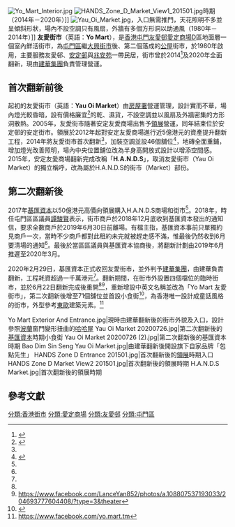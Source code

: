 [[File:Yo_Mart_Interior.jpg|thumb]]
[[File:HANDS_Zone_D_Market_View1_201501.jpg|thumb]]時期（2014年－2020年）]]
[[File:Yau_Oi_Market.jpg|thumb]]，入口無需推門，天花照明不多並呈傾斜形狀，場內不設空調只有風扇，外牆有多個方形洞以助通風（1980年－2014年）]]
'''友愛街市'''（英語：'''Yo Mart'''），是[[香港|香港]][[屯門|屯門]][[友愛邨|友愛邨]][[愛定商場|愛定商場]]D區地面層一個室內鮮活街市，為[[屯門區|屯門區]]繼[[大興邨|大興街市]]後、第二個落成的[[香港公共屋邨|公屋]]街市，於1980年啟用，主要服務友愛邨、[[安定邨|安定邨]]與[[兆安苑|兆安苑]]一帶民居，街市曾於2014<ref name=屯們誌>{{cite web |title=友愛街市經營至6月30日，基匯資本趕走商戶，翻新再外判街市 |url=https://www.facebook.com/TuenMunZine/posts/806940529669654/ |publisher=屯們誌 |date=2019年2月19日 }}{{zh-hant}}</ref>及2020年全面翻新，現由[[建華集團|建華集團]]負責管理營運。

==首次翻新前後==
起初的友愛街市（英語：'''Yau Oi Market'''）由[[房屋署|房屋署]]營運管理，設計實而不華，場內燈光較昏暗，設有價格廉宜<ref>{{cite web |title=公屋迷愛舊商場對稱設計 拍20年照 領展後才獲欣賞 |url=https://hk.appledaily.com/local/20171217/4XZ7VGESKEXE4DWRHV5NC5QP3I/ |publisher=[[蘋果日報_(香港)|蘋果日報 (香港)]] |date=2017年12月17日 }}{{Dead link}}{{zh-hant}}</ref>的乾、濕貨，不設空調並以風扇及外牆密集的方形洞散熱。2005年，友愛街市隨著安定友愛商場出售予[[領展|領展]]營運，同年結束位於安定邨的安定街市。領展於2012年起對安定友愛商場進行近5億港元的資產提升翻新工程，2014年將友愛街市首次翻新<ref name=屯們誌/>，加裝空調並設46個舖位<ref name=hk0120190225>{{cite web |title=【後領展時代】屯門友愛H.A.N.D.S 街市 基匯提早趕走商戶再翻新 |url=https://www.hk01.com/18%E5%8D%80%E6%96%B0%E8%81%9E/299288/%E5%BE%8C%E9%A0%98%E5%B1%95%E6%99%82%E4%BB%A3-%E5%B1%AF%E9%96%80%E5%8F%8B%E6%84%9Bh-a-n-d-s-%E8%A1%97%E5%B8%82-%E5%9F%BA%E5%8C%AF%E6%8F%90%E6%97%A9%E8%B6%95%E8%B5%B0%E5%95%86%E6%88%B6%E5%86%8D%E7%BF%BB%E6%96%B0 |publisher=[[香港01|香港01]] |date=2019年2月25日 |access-date=2020年8月5日 |archive-date=2022年3月9日 |archive-url=https://web.archive.org/web/20220309172409/https://www.hk01.com/18%E5%8D%80%E6%96%B0%E8%81%9E/299288/%E5%BE%8C%E9%A0%98%E5%B1%95%E6%99%82%E4%BB%A3-%E5%B1%AF%E9%96%80%E5%8F%8B%E6%84%9Bh-a-n-d-s-%E8%A1%97%E5%B8%82-%E5%9F%BA%E5%8C%AF%E6%8F%90%E6%97%A9%E8%B6%95%E8%B5%B0%E5%95%86%E6%88%B6%E5%86%8D%E7%BF%BB%E6%96%B0 |dead-url=no }}{{zh-hant}}</ref>，地磚全面重鋪，增加燈光改善照明，場內中央位置舖位改為半身高開放式設計以增添空間感。2015年，安定友愛商場翻新完成改稱「'''H.A.N.D.S'''」，取消友愛街市（Yau Oi Market）的獨立稱呼，改為屬於H.A.N.D.S的街市（Market）部份。

==第二次翻新後==
2017年[[基匯資本|基匯資本]]以50億港元高價向領展購入H.A.N.D.S商場和街市<ref name=屯們誌/>。2018年，時任屯門區區議員[[譚駿賢|譚駿賢]]表示，街市商戶於2018年12月底收到基匯資本發出的通知信，要求全數商戶於2019年6月30日前離場。有檔主指，基匯資本事前只單獨約見商戶一次，當時不少商戶都對此租約未完就被趕走感不滿，惟最後仍然收到6月要清場的通知<ref name=hk0120190225/>。最後於當區區議員與基匯資本協商後，將翻新計劃由2019年6月推遲至2020年3月。

2020年2月29日，基匯資本正式收回友愛街市，並外判予[[建華集團|建華集團]]，由建華負責翻新，工程耗資超過一千萬港元<ref name=hk0120200623/>。翻新期間，在街市外設置四個檔位的臨時街市，並於6月22日翻新完成後重開<ref name=hk0120200623/><ref>https://www.facebook.com/LanceYan852/photos/a.108807537193033/204693777604408/?type=3&theater</ref>，重新增設中英文名稱並改為「Yo Mart 友愛街市」，第二次翻新後增至71個舖位並首設小食街<ref name=hk0120200623>{{cite web |title=屯門友愛街市完成翻新 化身「童話風」 基滙資本：19家老店留低 |url=https://www.hk01.com/%E7%A4%BE%E6%9C%83%E6%96%B0%E8%81%9E/489304/%E5%B1%AF%E9%96%80%E5%8F%8B%E6%84%9B%E8%A1%97%E5%B8%82%E5%AE%8C%E6%88%90%E7%BF%BB%E6%96%B0-%E5%8C%96%E8%BA%AB-%E7%AB%A5%E8%A9%B1%E9%A2%A8-%E5%9F%BA%E6%BB%99%E8%B3%87%E6%9C%AC-19%E5%AE%B6%E8%80%81%E5%BA%97%E7%95%99%E4%BD%8E |publisher=[[香港01|香港01]] |date=2020年6月23日 |access-date=2020年8月5日 |archive-date=2021年7月22日 |archive-url=https://web.archive.org/web/20210722022126/https://www.hk01.com/%E7%A4%BE%E6%9C%83%E6%96%B0%E8%81%9E/489304/%E5%B1%AF%E9%96%80%E5%8F%8B%E6%84%9B%E8%A1%97%E5%B8%82%E5%AE%8C%E6%88%90%E7%BF%BB%E6%96%B0-%E5%8C%96%E8%BA%AB-%E7%AB%A5%E8%A9%B1%E9%A2%A8-%E5%9F%BA%E6%BB%99%E8%B3%87%E6%9C%AC-19%E5%AE%B6%E8%80%81%E5%BA%97%E7%95%99%E4%BD%8E |dead-url=no }}{{zh-hant}}</ref>，為香港唯一設計成童話風格的街市，外型參考[[東歐|東歐]]建築元素。<ref>https://www.facebook.com/yo.mart.tm</ref> 

<gallery>
Yo Mart Exterior And Entrance.jpg|現時由建華翻新後的街市外貌及入口，設計參照[[波蘭|波蘭]]窗門變形扭曲的[[哈哈屋|哈哈屋]]
Yau Oi Market 20200726.jpg|第二次翻新後的[[基匯資本|基匯資本]]時期小食街
Yau Oi Market 20200726 (2).jpg|第二次翻新後的基匯資本時期
Bao Dim Sin Seng Yau Oi Market.jpg|由建華翻新後開設旗下自家品牌「包點先生」
HANDS Zone D Entrance 201501.jpg|首次翻新後的[[領展|領展]]時期入口
HANDS Zone D Market View2 201501.jpg|首次翻新後的領展時期
H.A.N.D.S Market.jpg|首次翻新後的領展時期
</gallery>

==參考文獻==
{{reflist}}

[[分類:香港街市|分類:香港街市]]
[[分類:愛定商場|分類:愛定商場]]
[[分類:友愛邨|分類:友愛邨]]
[[分類:屯門區|分類:屯門區]]